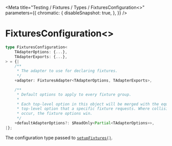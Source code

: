 
<Meta
    title="Testing / Fixtures / Types / FixturesConfiguration<>"
    parameters={{
        chromatic: {
            disableSnapshot: true,
        },
    }}
/>

# FixturesConfiguration&lt;&gt;

```ts
type FixturesConfiguration<
    TAdapterOptions: {...},
    TAdapterExports: {...},
> = {|
    /**
     * The adapter to use for declaring fixtures.
     */
    +adapter: FixturesAdapter<TAdapterOptions, TAdapterExports>,

    /**
     * Default options to apply to every fixture group.
     *
     * Each top-level option in this object will be merged with the equivalent
     * top-level option that a specific fixture requests. Where collisions
     * occur, the fixture options win.
     */
    +defaultAdapterOptions?: $ReadOnly<Partial<TAdapterOptions>>,
|};
```

The configuration type passed to [`setupFixtures()`](/docs/testing-fixtures-exports-setupfixtures--page).
